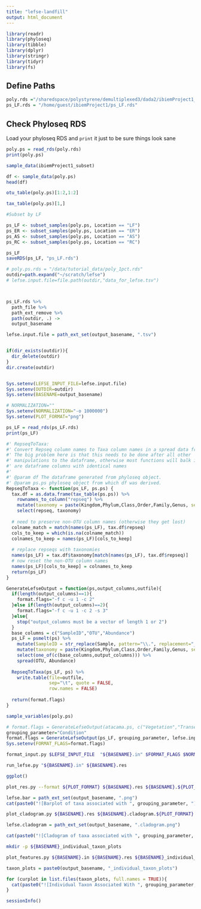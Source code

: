 ```yaml
---
title: "lefse-landfill"
output: html_document
---
```

```r
library(readr)
library(phyloseq)
library(tibble)
library(dplyr)
library(stringr)
library(tidyr)
library(fs)
```
## Define Paths
```r
poly.rds ="/sharedspace/polystyrene/demultiplexed3/dada2/ibiemProject1_subset.rds"
ps_LF.rds = "/home/guest/ibiemProject1/ps_LF.rds"
```

## Check Phyloseq RDS
Load your phyloseq RDS and `print` it just to be sure things look sane
```r
poly.ps = read_rds(poly.rds)
print(poly.ps)
```

```r
sample_data(ibiemProject1_subset)
```

```r
df <- sample_data(poly.ps)
head(df)
```

```r
otu_table(poly.ps)[1:2,1:2]
```

```r
tax_table(poly.ps)[1,]
```

```r
#Subset by LF

ps_LF <- subset_samples(poly.ps, Location == "LF")
ps_ER <- subset_samples(poly.ps, Location == "ER")
ps_AS <- subset_samples(poly.ps, Location == "AS")
ps_RC <- subset_samples(poly.ps, Location == "RC")
```


```r
ps_LF
saveRDS(ps_LF, "ps_LF.rds")
```


```r
# poly.ps.rds = "/data/tutorial_data/poly_1pct.rds"
outdir=path.expand("~/scratch/lefse")
# lefse.input.file=file.path(outdir,"data_for_lefse.tsv")



ps_LF.rds %>%
  path_file %>%
  path_ext_remove %>%
  path(outdir, .) ->
  output_basename 

lefse.input.file = path_ext_set(output_basename, ".tsv")


if(dir_exists(outdir)){
  dir_delete(outdir)
}
dir.create(outdir)


Sys.setenv(LEFSE_INPUT_FILE=lefse.input.file)
Sys.setenv(OUTDIR=outdir)
Sys.setenv(BASENAME=output_basename)

# NORMALIZATION=""
Sys.setenv(NORMALIZATION="-o 1000000")
Sys.setenv(PLOT_FORMAT="png")

ps_LF = read_rds(ps_LF.rds)
print(ps_LF)
```


```r
#' RepseqToTaxa:
#' Convert Repseq column names to Taxa column names in a spread data frame
#' The big problem here is that this needs to be done after all other 
#' manipulations to the dataframe, otherwise most functions will balk if there
#' are dataframe columns with identical names
#'
#' @param df The dataframe generated from phyloseq object.
#' @param ps.ps phyloseq object from which df was derived.
RepseqToTaxa <- function(ps_LF, ps.ps) {
  tax.df = as.data.frame(tax_table(ps.ps)) %>%
    rownames_to_column("repseq") %>%
    mutate(taxonomy = paste(Kingdom,Phylum,Class,Order,Family,Genus, sep="|")) %>%
    select(repseq, taxonomy)
  
  # need to preserve non-OTU column names (otherwise they get lost)
  colname_match = match(names(ps_LF), tax.df$repseq)
  cols_to_keep = which(is.na(colname_match))
  colnames_to_keep = names(ps_LF)[cols_to_keep]
  
  # replace repseqs with taxonomies
  names(ps_LF) = tax.df$taxonomy[match(names(ps_LF), tax.df$repseq)]
  # now reset the non-OTU column names
  names(ps_LF)[cols_to_keep] = colnames_to_keep
  return(ps_LF)
}

GenerateLefseOutput = function(ps,output_columns,outfile){
  if(length(output_columns)==1){
    format.flags="-f c -u 1 -c 2"
  }else if(length(output_columns)==2){
    format.flags="-f c -u 1 -c 2 -s 3"
  }else{
    stop("output_columns must be a vector of length 1 or 2")
  }
  base_columns = c("SampleID","OTU","Abundance")
  ps_LF = psmelt(ps) %>% 
    mutate(SampleID = str_replace(Sample, pattern="\\.", replacement="_")) %>%
    mutate(taxonomy = paste(Kingdom,Phylum,Class,Order,Family,Genus, sep="|")) %>%
    select(one_of(c(base_columns,output_columns))) %>%
    spread(OTU, Abundance)
  
  RepseqToTaxa(ps_LF, ps) %>%
    write.table(file=outfile, 
                sep="\t", quote = FALSE,
                row.names = FALSE)
  
  return(format.flags)
}

```


```r
sample_variables(poly.ps)
```

```r
# format.flags = GenerateLefseOutput(atacama.ps, c("Vegetation","TransectName"), lefse.input.file)
grouping_parameter="Condition"
format.flags = GenerateLefseOutput(ps_LF, grouping_parameter, lefse.input.file)
Sys.setenv(FORMAT_FLAGS=format.flags)
```


```bash
format_input.py $LEFSE_INPUT_FILE  "${BASENAME}.in" $FORMAT_FLAGS $NORMALIZATION  --output_table ${BASENAME}.tab
```

```bash
run_lefse.py "${BASENAME}.in" ${BASENAME}.res
```
```r
ggplot()
```

```bash
plot_res.py --format ${PLOT_FORMAT} ${BASENAME}.res ${BASENAME}.${PLOT_FORMAT}
```

```r
lefse.bar = path_ext_set(output_basename, ".png")
cat(paste0("![Barplot of taxa associated with ", grouping_parameter, "](", lefse.bar, ")"), fill = FALSE)
```

```bash
plot_cladogram.py ${BASENAME}.res ${BASENAME}.cladogram.${PLOT_FORMAT} --format ${PLOT_FORMAT}
```
```r
lefse.cladogram = path_ext_set(output_basename, ".cladogram.png")

cat(paste0("![Cladogram of taxa associated with ", grouping_parameter, "](", lefse.cladogram, ")"), fill = FALSE)
```

```bash
mkdir -p ${BASENAME}_individual_taxon_plots

plot_features.py ${BASENAME}.in ${BASENAME}.res ${BASENAME}_individual_taxon_plots/
```

```r
taxon_plots = paste0(output_basename, "_individual_taxon_plots")

for (curplot in list.files(taxon_plots, full.names = TRUE)){
  cat(paste0("![Individual Taxon Associated With ", grouping_parameter, "](", curplot, ")"), fill = FALSE)
}
```

```r
sessionInfo()
```

